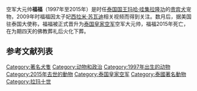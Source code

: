 
空军大元帅'''福福'''（1997年至2015年）是时任[[泰国国王|泰国国王]][[玛哈·哇集拉隆功|玛哈·哇集拉隆功]]的[[贵宾犬|贵宾犬]]宠物，2009年时福福因太子妃[[西拉米·苏瓦迪|西拉米·苏瓦迪]]相关视频而得到关注。数月后，据美国驻泰国大使称，福福被正式晋升为[[泰国皇家空军|泰国皇家空军]]空军大元帅，福福2015年死亡，在为期四天的佛教葬礼后火化下葬。{{Infobox animal|name=福福<br>Fufu<br>ฟูฟู|owner=[[玛哈·哇集拉隆功|玛哈·哇集拉隆功]]|tricks=|awards=|title=|term=|predecessor=|successor=|residence=|years_active=|parents=|children=|weight=|height=|appearance=|namedafter=|website=|known=|role=|image=|gender=雄|image_upright=|caption=|birth_name=Fufu|othername=|species=[[狗|狗]]|breed=[[贵宾犬|贵宾犬]]<ref>{{cite web|url=https://foreignpolicy.com/2016/10/13/the-thai-kings-heir-owned-a-controversial-poodle-named-air-chief-marshal-foo-foo/|title=The Thai King’s Heir Owned a Controversial Poodle Named Air Chief Marshal Foo Foo|website=Foreign Policy|last1=O'Grady|first1=Siobhan|date=October 13, 2016|access-date=2021-09-08|archive-date=2022-02-27|archive-url=https://web.archive.org/web/20220227192152/https://foreignpolicy.com/2016/10/13/the-thai-kings-heir-owned-a-controversial-poodle-named-air-chief-marshal-foo-foo/|dead-url=no}}</ref>|birth_date=1997年6月15日|employer=|birth_place={{THA}}[[曼谷|曼谷]]|death_date=2015年2月 (17岁)|death_place={{THA}}[[曼谷|曼谷]]|resting_place=|resting_place_coordinates=|nationality={{THA}}|occupation=|module=}}
== 参考文献列表 ==
{{Reflist}}
[[Category:著名犬隻|Category:著名犬隻]]
[[Category:动物和政治|Category:动物和政治]]
[[Category:1997年出生的动物|Category:1997年出生的动物]]
[[Category:2015年去世的動物|Category:2015年去世的動物]]
[[Category:泰国皇家空军|Category:泰国皇家空军]]
[[Category:泰國著名動物|Category:泰國著名動物]]
[[Category:拉玛十世|Category:拉玛十世]]
{{animal-stub}}